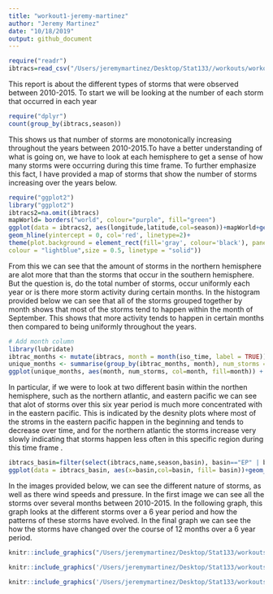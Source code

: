 ```yaml
---
title: "workout1-jeremy-martinez"
author: "Jeremy Martinez"
date: "10/18/2019"
output: github_document
---
```

```r
require("readr")
ibtracs=read_csv("/Users/jeremymartinez/Desktop/Stat133//workouts/workout1/data/ibtracs-2010-2015.csv",skip = 1,col_names = c("serial_num",'season',"num","basin",'sub_basin','name','iso_time','nature','latitude','longitude','wind','press'), col_types = list(serial_num=col_character(),season=col_integer(),num=col_character(),basin= col_factor(),sub_basin=col_character(),name=col_character(),iso_time=col_character(),nature=col_character(),latitude=col_double(),longitude=col_double(),wind=col_double(),press=col_double()), na = c("-999.","-1.0","0.0"))
```

This report is about the different types of storms that were observed between 2010-2015.
To start we will be looking at the number of each storm that occurred in each year

```r
require("dplyr")
count(group_by(ibtracs,season))
```
This shows us that number of storms are monotonically increasing throughout the years between 2010-2015.To have a better understanding of what is going on, we have to look at each hemisphere to get a sense of how many storms were occurring during this time frame. To further emphasize this fact, I have provided a map of storms that show the number of storms increasing over the years below.


```r
require("ggplot2")
library("ggplot2")
ibtracs2=na.omit(ibtracs)
mapWorld= borders("world", colour="purple", fill="green")
ggplot(data = ibtracs2, aes(longitude,latitude,col=season))+mapWorld+geom_point()+ggtitle("Map of all storms")+xlab("Longitude")+ylab('Latitude')+
geom_hline(yintercept = 0, col='red', linetype=2)+
theme(plot.background = element_rect(fill='gray', colour='black'), panel.background = element_rect(fill = "lightblue",
colour = "lightblue",size = 0.5, linetype = "solid"))
```

From this we can see that the amount of storms in the northern hemisphere are alot more that than the storms that occur in the southern hemisphere. But the question is, do the total number of storms, occur uniformly each year or is there more storm activity during certain months. In the histogram provided below we can see that all of the storms grouped together by month shows that most of the storms tend to happen within the month of September. This shows that more activity tends to happen in certain months then compared to being uniformly throughout the years.

```r
# Add month column
library(lubridate)
ibtrac_months <- mutate(ibtracs, month = month(iso_time, label = TRUE))
unique_months <- summarise(group_by(ibtrac_months, month), num_storms = n_distinct(serial_num))
ggplot(unique_months, aes(month, num_storms, col=month, fill=month)) + geom_histogram(stat = "identity")

```

In particular, if we were to look at two different basin within the northen hemisphere, such as the northern atlantic, and eastern pacific we can see that alot of storms over this six year period is much more concentrated with in the eastern pacific. This is indicated by the desnity plots where most of the stroms in the eastern pacific happen in the beginning and tends to decrease over time, and for the northern atlantic the storms increase very slowly indicating that storms happen less often in this specific region during this time frame .
```r
ibtracs_basin=filter(select(ibtracs,name,season,basin), basin=="EP" | basin=="NA")
ggplot(data = ibtracs_basin, aes(x=basin,col=basin, fill= basin))+geom_density()+facet_grid(.~season)
```

In the images provided below, we can see the different nature of storms, as well as there wind speeds and pressure. In the first image we can see all the storms over several months between 2010-2015. In the following graph, this graph looks at the different storms over a 6 year period and how the patterns of these storms have evolved. In the final graph we can see the how the storms have changed over the course of 12 months over a 6 year period. 

```r
knitr::include_graphics("/Users/jeremymartinez/Desktop/Stat133/workouts/workout1/images/map-all-storms.png")
```

```r
knitr::include_graphics('/Users/jeremymartinez/Desktop/Stat133/workouts/workout1/images/map-ep-na-storms-by-year.png')
```

```r
knitr::include_graphics('/Users/jeremymartinez/Desktop/Stat133/workouts/workout1/images/map-ep-na-storms-by-month.png')
```

